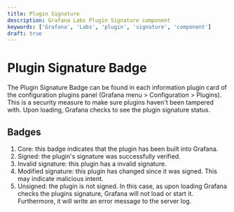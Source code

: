 ```yaml
---
title: Plugin Signature
description: Grafana Labs Plugin Signature component
keywords: ['Grafana', 'Labs', 'plugin', 'signature', 'component']
draft: true
---
```



# Plugin Signature Badge <Badge text='draft' color='orange'></Badge>

The Plugin Signature Badge can be found in each information plugin card of the configuration plugins panel (Grafana menu > Configuration > Plugins). This is a security measure to make sure plugins haven't been tampered with. Upon loading, Grafana checks to see the plugin signature status.

## Badges

1. Core: this badge indicates that the plugin has been built into Grafana.
2. Signed: the plugin's signature was successfully verified.
3. Invalid signature: this plugin has a invalid signature.
4. Modified signature: this plugin has changed since it was signed. This may indicate malicious intent.
5. Unsigned: the plugin is not signed. In this case, as upon loading Grafana checks the plugins signature, Grafana will not load or start it. Furthermore, it will write an error message to the server log.


